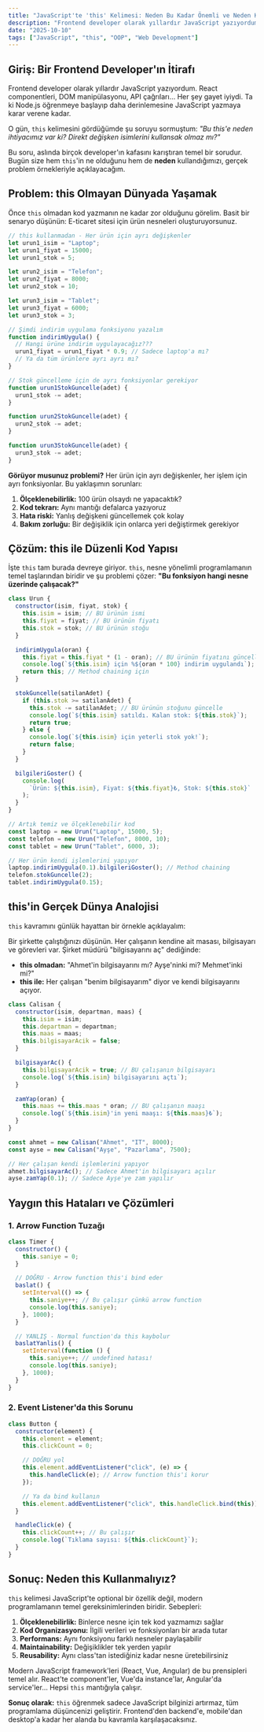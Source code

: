 ```yaml
---
title: "JavaScript'te 'this' Kelimesi: Neden Bu Kadar Önemli ve Neden Kullanıyoruz?"
description: "Frontend developer olarak yıllardır JavaScript yazıyordum. Ta ki Node.js öğrenmeye başlayıp 'this' kelimesinin gerçek gücünü keşfedene kadar..."
date: "2025-10-10"
tags: ["JavaScript", "this", "OOP", "Web Development"]
---
```


## Giriş: Bir Frontend Developer'ın İtirafı

Frontend developer olarak yıllardır JavaScript yazıyordum. React componentleri, DOM manipülasyonu, API çağrıları... Her şey gayet iyiydi. Ta ki Node.js öğrenmeye başlayıp daha derinlemesine JavaScript yazmaya karar verene kadar.

O gün, `this` kelimesini gördüğümde şu soruyu sormuştum: _"Bu this'e neden ihtiyacımız var ki? Direkt değişken isimlerini kullansak olmaz mı?"_

Bu soru, aslında birçok developer'ın kafasını karıştıran temel bir sorudur. Bugün size hem `this`'in ne olduğunu hem de **neden** kullandığımızı, gerçek problem örnekleriyle açıklayacağım.

## Problem: this Olmayan Dünyada Yaşamak

Önce `this` olmadan kod yazmanın ne kadar zor olduğunu görelim. Basit bir senaryo düşünün: E-ticaret sitesi için ürün nesneleri oluşturuyorsunuz.

```javascript
// this kullanmadan - Her ürün için ayrı değişkenler
let urun1_isim = "Laptop";
let urun1_fiyat = 15000;
let urun1_stok = 5;

let urun2_isim = "Telefon";
let urun2_fiyat = 8000;
let urun2_stok = 10;

let urun3_isim = "Tablet";
let urun3_fiyat = 6000;
let urun3_stok = 3;

// Şimdi indirim uygulama fonksiyonu yazalım
function indirimUygula() {
  // Hangi ürüne indirim uygulayacağız???
  urun1_fiyat = urun1_fiyat * 0.9; // Sadece laptop'a mı?
  // Ya da tüm ürünlere ayrı ayrı mı?
}

// Stok güncelleme için de ayrı fonksiyonlar gerekiyor
function urun1StokGuncelle(adet) {
  urun1_stok -= adet;
}

function urun2StokGuncelle(adet) {
  urun2_stok -= adet;
}

function urun3StokGuncelle(adet) {
  urun3_stok -= adet;
}
```

**Görüyor musunuz problemi?** Her ürün için ayrı değişkenler, her işlem için ayrı fonksiyonlar. Bu yaklaşımın sorunları:

1. **Ölçeklenebilirlik:** 100 ürün olsaydı ne yapacaktık?
2. **Kod tekrarı:** Aynı mantığı defalarca yazıyoruz
3. **Hata riski:** Yanlış değişkeni güncellemek çok kolay
4. **Bakım zorluğu:** Bir değişiklik için onlarca yeri değiştirmek gerekiyor

## Çözüm: this ile Düzenli Kod Yapısı

İşte `this` tam burada devreye giriyor. `this`, nesne yönelimli programlamanın temel taşlarından biridir ve şu problemi çözer: **"Bu fonksiyon hangi nesne üzerinde çalışacak?"**

```javascript
class Urun {
  constructor(isim, fiyat, stok) {
    this.isim = isim; // BU ürünün ismi
    this.fiyat = fiyat; // BU ürünün fiyatı
    this.stok = stok; // BU ürünün stoğu
  }

  indirimUygula(oran) {
    this.fiyat = this.fiyat * (1 - oran); // BU ürünün fiyatını güncelle
    console.log(`${this.isim} için %${oran * 100} indirim uygulandı`);
    return this; // Method chaining için
  }

  stokGuncelle(satilanAdet) {
    if (this.stok >= satilanAdet) {
      this.stok -= satilanAdet; // BU ürünün stoğunu güncelle
      console.log(`${this.isim} satıldı. Kalan stok: ${this.stok}`);
      return true;
    } else {
      console.log(`${this.isim} için yeterli stok yok!`);
      return false;
    }
  }

  bilgileriGoster() {
    console.log(
      `Ürün: ${this.isim}, Fiyat: ${this.fiyat}₺, Stok: ${this.stok}`
    );
  }
}

// Artık temiz ve ölçeklenebilir kod
const laptop = new Urun("Laptop", 15000, 5);
const telefon = new Urun("Telefon", 8000, 10);
const tablet = new Urun("Tablet", 6000, 3);

// Her ürün kendi işlemlerini yapıyor
laptop.indirimUygula(0.1).bilgileriGoster(); // Method chaining
telefon.stokGuncelle(2);
tablet.indirimUygula(0.15);
```

## this'in Gerçek Dünya Analojisi

`this` kavramını günlük hayattan bir örnekle açıklayalım:

Bir şirkette çalıştığınızı düşünün. Her çalışanın kendine ait masası, bilgisayarı ve görevleri var. Şirket müdürü "bilgisayarını aç" dediğinde:

- **this olmadan:** "Ahmet'in bilgisayarını mı? Ayşe'ninki mi? Mehmet'inki mi?"
- **this ile:** Her çalışan "benim bilgisayarım" diyor ve kendi bilgisayarını açıyor.

```javascript
class Calisan {
  constructor(isim, departman, maas) {
    this.isim = isim;
    this.departman = departman;
    this.maas = maas;
    this.bilgisayarAcik = false;
  }

  bilgisayarAc() {
    this.bilgisayarAcik = true; // BU çalışanın bilgisayarı
    console.log(`${this.isim} bilgisayarını açtı`);
  }

  zamYap(oran) {
    this.maas += this.maas * oran; // BU çalışanın maaşı
    console.log(`${this.isim}'in yeni maaşı: ${this.maas}₺`);
  }
}

const ahmet = new Calisan("Ahmet", "IT", 8000);
const ayse = new Calisan("Ayşe", "Pazarlama", 7500);

// Her çalışan kendi işlemlerini yapıyor
ahmet.bilgisayarAc(); // Sadece Ahmet'in bilgisayarı açılır
ayse.zamYap(0.1); // Sadece Ayşe'ye zam yapılır
```

## Yaygın this Hataları ve Çözümleri

### 1. Arrow Function Tuzağı

```javascript
class Timer {
  constructor() {
    this.saniye = 0;
  }

  // DOĞRU - Arrow function this'i bind eder
  baslat() {
    setInterval(() => {
      this.saniye++; // Bu çalışır çünkü arrow function
      console.log(this.saniye);
    }, 1000);
  }

  // YANLIŞ - Normal function'da this kaybolur
  baslatYanlis() {
    setInterval(function () {
      this.saniye++; // undefined hatası!
      console.log(this.saniye);
    }, 1000);
  }
}
```

### 2. Event Listener'da this Sorunu

```javascript
class Button {
  constructor(element) {
    this.element = element;
    this.clickCount = 0;

    // DOĞRU yol
    this.element.addEventListener("click", (e) => {
      this.handleClick(e); // Arrow function this'i korur
    });

    // Ya da bind kullanın
    this.element.addEventListener("click", this.handleClick.bind(this));
  }

  handleClick(e) {
    this.clickCount++; // Bu çalışır
    console.log(`Tıklama sayısı: ${this.clickCount}`);
  }
}
```

## Sonuç: Neden this Kullanmalıyız?

`this` kelimesi JavaScript'te optional bir özellik değil, modern programlamanın temel gereksinimlerinden biridir. Sebepleri:

1. **Ölçeklenebilirlik:** Binlerce nesne için tek kod yazmamızı sağlar
2. **Kod Organizasyonu:** İlgili verileri ve fonksiyonları bir arada tutar
3. **Performans:** Aynı fonksiyonu farklı nesneler paylaşabilir
4. **Maintainability:** Değişiklikler tek yerden yapılır
5. **Reusability:** Aynı class'tan istediğiniz kadar nesne üretebilirsiniz

Modern JavaScript framework'leri (React, Vue, Angular) de bu prensipleri temel alır. React'te component'ler, Vue'da instance'lar, Angular'da service'ler... Hepsi `this` mantığıyla çalışır.

**Sonuç olarak:** `this` öğrenmek sadece JavaScript bilginizi artırmaz, tüm programlama düşüncenizi geliştirir. Frontend'den backend'e, mobile'dan desktop'a kadar her alanda bu kavramla karşılaşacaksınız.
